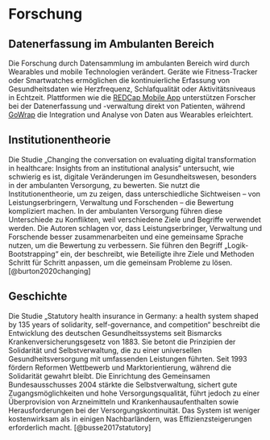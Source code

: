 # Forschung

## Datenerfassung im Ambulanten Bereich

Die Forschung durch Datensammlung im ambulanten Bereich wird durch Wearables und mobile Technologien verändert. Geräte wie Fitness-Tracker oder Smartwatches ermöglichen die kontinuierliche Erfassung von Gesundheitsdaten wie Herzfrequenz, Schlafqualität oder Aktivitätsniveaus in Echtzeit. Plattformen wie die [REDCap Mobile App](https://projectredcap.org/software/mobile-app/) unterstützen Forscher bei der Datenerfassung und -verwaltung direkt von Patienten, während [GoWrap](https://rti.gowrap.org/) die Integration und Analyse von Daten aus Wearables erleichtert.

## Institutionentheorie

Die Studie „Changing the conversation on evaluating digital transformation in healthcare: Insights from an institutional analysis“ untersucht, wie schwierig es ist, digitale Veränderungen im Gesundheitswesen, besonders in der ambulanten Versorgung, zu bewerten. Sie nutzt die Institutionentheorie, um zu zeigen, dass unterschiedliche Sichtweisen – von Leistungserbringern, Verwaltung und Forschenden – die Bewertung kompliziert machen. In der ambulanten Versorgung führen diese Unterschiede zu Konflikten, weil verschiedene Ziele und Begriffe verwendet werden. Die Autoren schlagen vor, dass Leistungserbringer, Verwaltung und Forschende besser zusammenarbeiten und eine gemeinsame Sprache nutzen, um die Bewertung zu verbessern. Sie führen den Begriff „Logik-Bootstrapping“ ein, der beschreibt, wie Beteiligte ihre Ziele und Methoden Schritt für Schritt anpassen, um die gemeinsam Probleme zu lösen. [@burton2020changing]

## Geschichte

Die Studie „Statutory health insurance in Germany: a health system shaped by 135 years of solidarity, self-governance, and competition“ beschreibt die Entwicklung des deutschen Gesundheitssystems seit Bismarcks Krankenversicherungsgesetz von 1883. Sie betont die Prinzipien der Solidarität und Selbstverwaltung, die zu einer universellen Gesundheitsversorgung mit umfassenden Leistungen führten. Seit 1993 fördern Reformen Wettbewerb und Marktorientierung, während die Solidarität gewahrt bleibt. Die Einrichtung des Gemeinsamen Bundesausschusses 2004 stärkte die Selbstverwaltung, sichert gute Zugangsmöglichkeiten und hohe Versorgungsqualität, führt jedoch zu einer Überprovision von Arzneimitteln und Krankenhausaufenthalten sowie Herausforderungen bei der Versorgungskontinuität. Das System ist weniger kostenwirksam als in einigen Nachbarländern, was Effizienzsteigerungen erforderlich macht. [@busse2017statutory]

